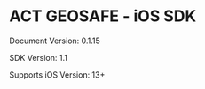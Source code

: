 # **ACT GEOSAFE - iOS SDK** 

Document Version: 0.1.15 

SDK Version: 1.1 

Supports iOS Version: 13+ 


